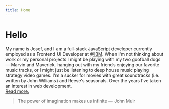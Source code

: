 ```yaml
---
title: Home
---
```


# Hello

My name is Josef, and I am a full-stack JavaScript developer currently employed as a Frontend UI Developer at <a href="https://twitter.com/IBM" target="_blank" rel="noopener noreferrer">@IBM</a>. When I'm not thinking about work or my personal projects I might be playing with my two
goofball dogs &mdash; Marvin and Maverick, hanging out with my friends enjoying our favorite
music tracks, or I might just be listening to deep house music playing strategy video games. I'm a
sucker for movies with great soundtracks (i.e. written by John Williams) and Reese's
seasonals. Over the years I've taken an interest in web development. <br />[Read more.](/about)

> The power of imagination makes us infinite &mdash; John Muir
